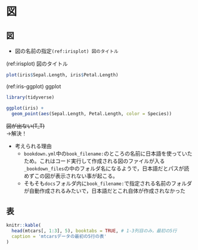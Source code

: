 # 図 {#figure}

## 図
* 図の名前の指定`(ref:irisplot) 図のタイトル`

(ref:irisplot) 図のタイトル

```r
plot(iris$Sepal.Length, iris$Petal.Length)
```

(ref:iris-ggplot) ggplot

```r
library(tidyverse)
```

```r
ggplot(iris) +
  geom_point(aes(Sepal.Length, Petal.Length, color = Species))
```


~~図が出ない(T_T)~~  
→解決！

* 考えられる理由
    + `bookdown.yml`中の`book_filename:`のところの名前に日本語を使っていたため。これはコード実行して作成される図のファイルが入る`_bookdown_files`の中のフォルダ名になるようで，日本語だとパスが読めずこの図が表示されない事が起こる。
    + そもそも`docs`フォルダ内に`book_filename:`で指定される名前のフォルダが自動作成されるみたいで，日本語だとこれ自体が作成されなかった

## 表

```r
knitr::kable(
  head(mtcars[, 1:3], 5), booktabs = TRUE, # 1-3列目のみ，最初の5行
  caption = 'mtcarsデータの最初の5行の表'
)
```




